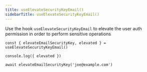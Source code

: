 ```yaml
---
title: useElevateSecurityKeyEmail()
sidebarTitle: useElevateSecurityKeyEmail()
---
```


Use the hook `useElevateSecurityKeyEmail` to elevate the user auth permission in order to perform sensitive operations

```tsx
const { elevateEmailSecurityKey, elevated } = useElevateSecurityKeyEmail()

console.log({ elevated })

await elevateEmailSecurityKey('joe@example.com')
```
